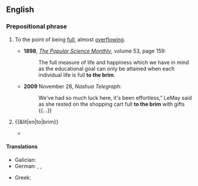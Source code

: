 ==English==

===Prepositional phrase===
{{en-PP}}

# {{lb|en|figurative}} To the point of being [[full]], almost [[overflowing]].
#: {{syn|en|Thesaurus:to the full}}
#: {{ux|en|The van was stuffed '''to the brim''' with camping equipment.}}
#: {{ux|en|With an own goal, two penalties, two red cards and plenty more this match was full '''to the brim''' with controversy.}}
#* '''1898''', ''[https://books.google.com/books?id=8s_UAAAAMAAJ&q=%22life+is+full+to+the+brim%22&dq=%22life+is+full+to+the+brim%22 The Popular Science Monthly]'', volume 53, page 159:
#*: The full measure of life and happiness which we have in mind as the educational goal can only be attained when each individual life is full '''to the brim'''.
#* '''2009''' November 28, ''Nashua Telegraph'':
#*: We've had so much luck here, it's been effortless,” LeMay said as she rested on the shopping cart full '''to the brim''' with gifts {{...}}
# {{&lit|en|to|brim}}
#: {{ux|en|Fill the glass '''to the brim'''.}}
#* {{quote-journal|en|year=1959|month=March|author=R. C. Riley|title=Home with the milk|journal=Trains Illustrated|page=155|text=Like the tank wagons, the churns are dairy property, but farmers often have other ideas, and find their own uses for them&mdash;it has not been unknown for dairy inspectors to find missing churns tucked away in an unsuspected corner of a farmhouse, filled '''to the brim''' with banknotes!}}

====Translations====
{{trans-top|full}}
* Galician: {{t|gl|a cugulo}}
* German: {{t+|de|randvoll}} {{qualifier|adjective}}, {{t+|de|[[bis]] [[zum]] [[Rand]]([[Rande|e]])}}, {{t+|de|[[bis]] [[zum]] [[Spund]]([[Spund|e]])}} {{qualifier|old-fashioned}}
{{trans-mid}}
* Greek: {{t|el|μέχρι τα μπούνια}}
{{trans-bottom}}